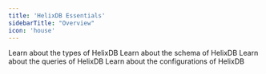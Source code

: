 ```yaml
---
title: 'HelixDB Essentials'
sidebarTitle: "Overview"
icon: 'house'
---
```


<CardGroup cols={2}>
    <Card
    title="Types"
    href="../infra/types"
    >
    Learn about the types of HelixDB
    </Card>
    <Card
    title="Schema"
    href="../infra/schema/schema-definition"
    >
    Learn about the schema of HelixDB
    </Card>
    <Card
    title="Queries"
    href="../infra/query-structure"
    >
    Learn about the queries of HelixDB
    </Card>
    <Card
    title="Configurations"
    href="../infra/config"
    >
    Learn about the configurations of HelixDB
    </Card>
</CardGroup>